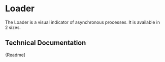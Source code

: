 

<Meta title="Components/Visual/Loader" component={CmLoader} />

# Loader

The Loader is a visual indicator of asynchronous processes. It is available in 2 sizes.

<Canvas>
	<CmLoader />
	<CmLoader size="small" />
</Canvas>

## Technical Documentation

<Description>{Readme}</Description>
